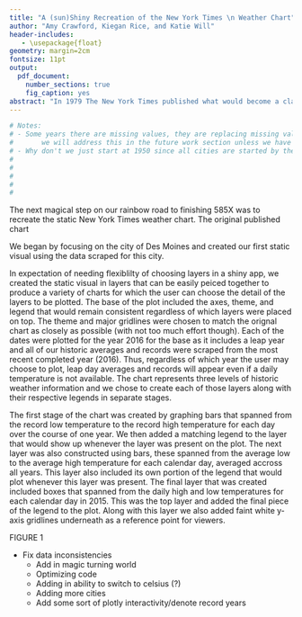 ```yaml
---
title: "A (sun)Shiny Recreation of the New York Times \n Weather Chart"
author: "Amy Crawford, Kiegan Rice, and Katie Will"
header-includes:
   - \usepackage{float}
geometry: margin=2cm
fontsize: 11pt
output: 
  pdf_document:
    number_sections: true
    fig_caption: yes
abstract: "In 1979 The New York Times published what would become a classic visualization of weather data that maps how temperatures compare to historic averages and records over the course of one year. This visualization has changed in several ways over the years, and in 2016 The New York Times published an online, interactive version of this chart, displaying 2015 temperature data for 3,116 world cities. In this project, we scrape historical data from [Weather Underground](https://www.wunderground.com/) for multiple cities for the years 1945 to 2017. With this data, we recreate the interactive chart published by The New York Times and allow for user interaction via a shiny app. Although we do not include all 3,116 cities, our app includes extra features that allow for users to view the data over the course of many years and choose the features they would like to include on their version of this iconic chart."
---
```



```r
# Notes:
# - Some years there are missing values, they are replacing missing values with 0degreesF; 
#       we will address this in the future work section unless we have time to deal with it before we present
# - Why don't we just start at 1950 since all cities are started by then. Easier then changing where we start for each different city
#
#
#
#
#
```


\section{Introduction}  

\section{Methods}  

\subsection{Scraping the Data}  

\subsection{Creating a Static Visual}  

The next magical step on our rainbow road to finishing 585X was to recreate the static New York Times weather chart. The original published chart 

We began by focusing on the city of Des Moines and created our first static visual using the data scraped for this city.

In expectation of needing flexiblilty of choosing layers in a shiny app, we created the static visual in layers that can be easily peiced together to produce a variety of charts for which the user can choose the detail of the layers to be plotted. The base of the plot included the axes, theme, and legend that would remain consistent regardless of which layers were placed on top. The theme and major gridlines were chosen to match the orignal chart as closely as possible (with not too much effort though). Each of the dates were plotted for the year 2016 for the base as it includes a leap year and all of our historic averages and records were scraped from the most recent completed year (2016). Thus, regardless of which year the user may choose to plot, leap day averages and records will appear even if a daily temperature is not available. The chart represents three levels of historic weather information and we chose to create each of those layers along with their respective legends in separate stages.  

The first stage of the chart was created by graphing bars that spanned from the record low temperature to the record high temperature for each day over the course of one year. We then added a matching legend to the layer that would show up whenever the layer was present on the plot. The next layer was also constructed using bars, these spanned from the average low to the average high temperature for each calendar day, averaged accross all years. This layer also included its own portion of the legend that would plot whenever this layer was present. The final layer that was created included boxes that spanned from the daily high and low temperatures for each calendar day in 2015. This was the top layer and added the final piece of the legend to the plot. Along with this layer we also added faint white y-axis gridlines underneath as a reference point for viewers.   
 
FIGURE 1

\subsection{Introducing Shiny Interactivity}  



\section{Results (maybe call this Outcomes?)}  

\section{Discussion}  

\section{Future Work}  
  - Fix data inconsistencies 
  - Add in magic turning world
  - Optimizing code
  - Adding in ability to switch to celsius (?)
  - Adding more cities 
  - Add some sort of plotly interactivity/denote record years
  
  
  
  
  
  
  
  
  
  
  

